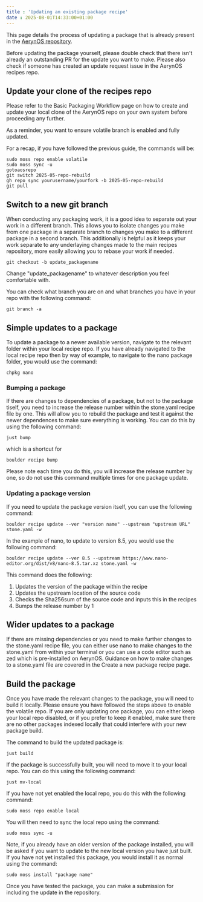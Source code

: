 ```yaml
---
title : 'Updating an existing package recipe'
date : 2025-08-01T14:33:00+01:00
---
```


This page details the process of updating a package that is already present in the [AerynOS repository](https://github.com/AerynOS/recipes).

Before updating the package yourself, please double check that there isn't already an outstanding PR for the update you want to make. Please also check if someone has created an update request issue in the AerynOS recipes repo.

## Update your clone of the recipes repo
Please refer to the Basic Packaging Workflow page on how to create and update your local clone of the AerynOS repo on your own system before proceeding any further.

As a reminder, you want to ensure volatile branch is enabled and fully updated.

For a recap, if you have followed the previous guide, the commands will be:

```
sudo moss repo enable volatile
sudo moss sync -u
gotoaosrepo
git switch 2025-05-repo-rebuild
gh repo sync yourusername/yourfork -b 2025-05-repo-rebuild
git pull
```

## Switch to a new git branch

When conducting any packaging work, it is a good idea to separate out your work in a different branch. This allows you to isolate changes you make from one package in a separate branch to changes you make to a different package in a second branch. This additionally is helpful as it keeps your work separate to any underlaying changes made to the main recipes repository, more easily allowing you to rebase your work if needed.

```
git checkout -b update_packagename
```

Change "update_packagename" to whatever description you feel comfortable with.

You can check what branch you are on and what branches you have in your repo with the following command:

```
git branch -a
```

## Simple updates to a package

To update a package to a newer available version, navigate to the relevant folder within your local recipe repo. If you have already navigated to the local recipe repo then by way of example, to navigate to the nano package folder, you would use the command:

```
chpkg nano
```

### Bumping a package

If there are changes to dependencies of a package, but not to the package tiself, you need to increase the release number within the stone.yaml recipe file by one. This will allow you to rebuild the package and test it against the newer dependences to make sure everything is working. You can do this by using the following command:

```
just bump
```

which is a shortcut for

```
boulder recipe bump
```

Please note each time you do this, you will increase the release number by one, so do not use this command multiple times for one package update.

### Updating a package version

If you need to update the package version itself, you can use the following command:

```
boulder recipe update --ver "version name" --upstream "upstream URL" stone.yaml -w
```

In the example of nano, to update to version 8.5, you would use the following command:

```
boulder recipe update --ver 8.5 --upstream https://www.nano-editor.org/dist/v8/nano-8.5.tar.xz stone.yaml -w
```

This command does the following:

1) Updates the version of the package within the recipe
2) Updates the upstream location of the source code
3) Checks the Sha256sum of the source code and inputs this in the recipes
4) Bumps the release number by 1

## Wider updates to a package

If there are missing dependencies or you need to make further changes to the stone.yaml recipe file, you can either use nano to make changes to the stone.yaml from within your terminal or you can use a code editor such as zed which is pre-installed on AerynOS. Guidance on how to make changes to a stone.yaml file are covered in the Create a new package recipe page.

## Build the package

Once you have made the relevant changes to the package, you will need to build it locally. Please ensure you have followed the steps above to enable the volatile repo. If you are only updating one package, you can either keep your local repo disabled, or if you prefer to keep it enabled, make sure there are no other packages indexed locally that could interfere with your new package build.

The command to build the updated package is:

```
just build
```

If the package is successfully built, you will need to move it to your local repo. You can do this using the following command:

```
just mv-local
```

If you have not yet enabled the local repo, you do this with the following command:

```
sudo moss repo enable local
```

You will then need to sync the local repo using the command:

```
sudo moss sync -u
```

Note, if you already have an older version of the package installed, you will be asked if you want to update to the new local version you have just built. If you have not yet installed this package, you would install it as normal using the command:

```
sudo moss install "package name"
```

Once you have tested the package, you can make a submission for including the update in the repository.

